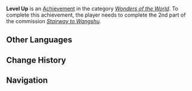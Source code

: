 {{Achievement Infobox
|title        = 
|id           = 84513
|order id     = 4037
|category     = Wonders of the World
|description  = Help [[Huai'an]] repair [[Wangshu Inn]]'s broken bridge.
|requirements = Complete the 2nd part of ''[[Stairway to Wangshu]].''
|primogems    = 5
|tracking     = 
|type         = Commission
}}
'''Level Up''' is an [[Achievement]] in the category ''[[Wonders of the World]]''. To complete this achievement, the player needs to complete the 2nd part of the commission ''[[Stairway to Wangshu]].''
<!--
==Trivia==

==Video Guides==
{{EVT
|video1   = 
|caption1 = 
}}
-->
==Other Languages==
{{Other Languages
|en      = Level Up
|zhs     = 更上一层楼
|zhs_rm  = Gèngshàngyīcénglóu
|zht     = 更上一層樓
|zht_rm  = Gèngshàngyīcénglóu
|zh_tl   = Take It to the Next Level
|ja      = さらなる高みへ
|ja_rm   = Saranaru Takami he
|ja_tl   = To New Heights
|ko      = 더 높은 층으로
|ko_rm   = 
|ko_tl   = 
|es      = Subiendo de nivel
|es_tl   = 
|fr      = Encore un étage
|fr_tl   = One More Floor
|ru      = На этаж повыше...
|ru_tl   = 
|th      = ก้าวไปอีกขึ้น
|th_rm   = 
|th_tl   = 
|vi      = Đạt được tầm cao mới
|vi_tl   = 
|de      = Noch eins höher
|de_tl   = Another One Higher
|id      = Level Up
|pt      = Aprimorar de nível
|pt_tl   = 
}}

==Change History==
{{Change History|1.0}}
<!--
==References==
{{Reflist}}
-->
==Navigation==
{{Achievement Navbox|Wonders of the World|Commission}}